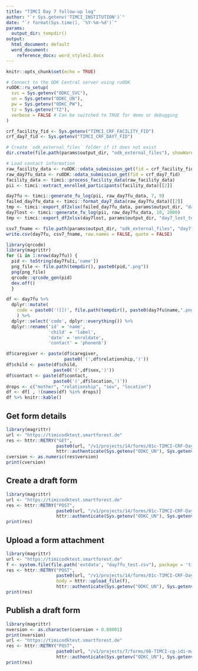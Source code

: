 ```yaml
---
title: "TIMCI Day 7 follow-up log"
author: "`r Sys.getenv('TIMCI_INSTITUTION')`"
date: "`r format(Sys.time(), '%Y-%m-%d')`"
params:
  output_dir: tempdir()
output:
  html_document: default
  word_document:
    reference_docx: word_styles2.docx
---
```


```r
knitr::opts_chunk$set(echo = TRUE)
```

```r
# Connect to the ODK Central server using ruODK
ruODK::ru_setup(
  svc = Sys.getenv("ODKC_SVC"),
  un = Sys.getenv("ODKC_UN"),
  pw = Sys.getenv("ODKC_PW"),
  tz = Sys.getenv("TZ"),
  verbose = FALSE # Can be switched to TRUE for demo or debugging
)
```

```r
crf_facility_fid <- Sys.getenv("TIMCI_CRF_FACILITY_FID")
crf_day7_fid <- Sys.getenv("TIMCI_CRF_DAY7_FID")
```

```r
# Create `odk_external_files` folder if it does not exist
dir.create(file.path(params$output_dir, "odk_external_files"), showWarnings = FALSE)

# Load contact information
raw_facility_data <- ruODK::odata_submission_get(fid = crf_facility_fid)
raw_day7fu_data <- ruODK::odata_submission_get(fid = crf_day7_fid)
facility_data <- timci::process_facility_data(raw_facility_data)
pii <- timci::extract_enrolled_participants(facility_data)[[2]]
```

```r
day7fu <- timci::generate_fu_log(pii, raw_day7fu_data, 7, 9)
failed_day7fu_data <- timci::format_day7_data(raw_day7fu_data)[[2]]
tmp <- timci::export_df2xlsx(failed_day7fu_data, params$output_dir, "day7_unsuccessful_calls")
day7lost <- timci::generate_fu_log(pii, raw_day7fu_data, 10, 2000)
tmp <- timci::export_df2xlsx(day7lost, params$output_dir, "day7_lost_to_followup")
```

```r
csv7_fname <- file.path(params$output_dir, "odk_external_files", "day7fu.csv")
write.csv(day7fu, csv7_fname, row.names = FALSE, quote = FALSE)
```

```r
library(qrcode)
library(magrittr)
for (i in 1:nrow(day7fu)) {
  pid <- toString(day7fu[i,'name'])
  png_file <- file.path(tempdir(), paste0(pid,".png"))
  png(png_file)
  qrcode::qrcode_gen(pid)
  dev.off()
  }

df <- day7fu %>%
  dplyr::mutate(
    code = paste0('![](', file.path(tempdir(), paste0(day7fu$name,".png")), ')', '{width=0.75in}')
    ) %>%
  dplyr::select('code', dplyr::everything()) %>%
  dplyr::rename('id' = 'name',
                'child' = 'label',
                'date' = 'enroldate',
                'contact' = 'phonenb')

df$caregiver <- paste(df$caregiver,
                      paste0('(',df$relationship,')'))
df$child <- paste(df$child,
                  paste0('(',df$sex,')'))
df$contact <- paste(df$contact,
                  paste0('(',df$location,')'))
drops <- c("mother", "relationship", "sex", "location")
df <- df[ , !(names(df) %in% drops)]
df %>% knitr::kable()
```

## Get form details 

```r
library(magrittr)
url <- "https://timicodktest.smartforest.de"
res <- httr::RETRY("GET",
                   paste0(url, "/v1/projects/14/forms/01c-TIMCI-CRF-Day7"),
                   httr::authenticate(Sys.getenv("ODKC_UN"), Sys.getenv("ODKC_PW"))) %>% httr::content(.)
cversion <- as.numeric(res$version)
print(cversion)
```

## Create a draft form

```r
library(magrittr)
url <- "https://timicodktest.smartforest.de"
res <- httr::RETRY("POST",
                   paste0(url, "/v1/projects/14/forms/01c-TIMCI-CRF-Day7/draft"),
                   httr::authenticate(Sys.getenv("ODKC_UN"), Sys.getenv("ODKC_PW"))) %>% httr::content(.)
print(res)
```

## Upload a form attachment

```r
library(magrittr)
url <- "https://timicodktest.smartforest.de"
f <- system.file(file.path('extdata', "day7fu_test.csv"), package = 'timci')
res <- httr::RETRY("POST",
                   paste0(url, "/v1/projects/14/forms/01c-TIMCI-CRF-Day7/draft/attachments/day7fu.csv"),
                   body = httr::upload_file(f),
                   httr::authenticate(Sys.getenv("ODKC_UN"), Sys.getenv("ODKC_PW")))
print(res)
```

## Publish a draft form
```r
library(magrittr)
nversion <- as.character(cversion + 0.00001)
print(nversion)
url <- "https://timicodktest.smartforest.de"
res <- httr::RETRY("POST",
                   paste0(url, "/v1/projects/7/forms/08-TIMCI-cg-idi-main2/draft/publish?version=",nversion),
                   httr::authenticate(Sys.getenv("ODKC_UN"), Sys.getenv("ODKC_PW"))) %>% httr::content(.)
print(res)
```
